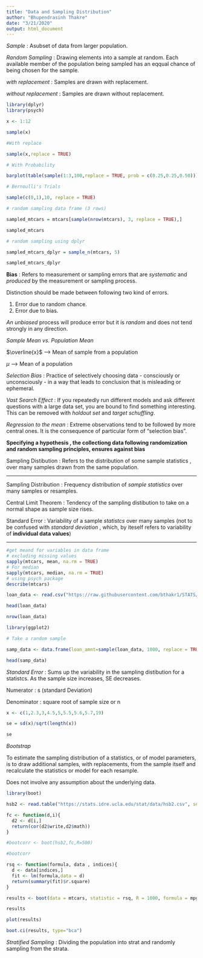 ```yaml
---
title: "Data and Sampling Distribution"
author: "Bhupendrasinh Thakre"
date: "3/21/2020"
output: html_document
---
```

*Sample* : Asubset of data from larger population.

*Random Sampling* : Drawing elements into a sample at random. Each available member of the population being sampled
has an eqqual chance of being chosen for the sample. 

*with replacement* : Samples are drawn with replacement.

*without replacement* : Samples are drawn without replacement. 

```r

library(dplyr)
library(psych)

x <- 1:12

sample(x)

#With replace 

sample(x,replace = TRUE)

# With Probability

barplot(table(sample(1:3,100,replace = TRUE, prob = c(0.25,0.25,0.50))))

# Bernoulli's Trials

sample(c(0,1),10, replace = TRUE)

# random sampling data frame (3 rows)

sampled_mtcars = mtcars[sample(nrow(mtcars), 3, replace = TRUE),]

sampled_mtcars

# random sampling using dplyr

sampled_mtcars_dplyr = sample_n(mtcars, 5)

sampled_mtcars_dplyr

```

**Bias** : Refers to measurement or sampling errors that are *systematic* and *produced* by the measurement or sampling process. 

Distinction should be made between following two kind of errors. 

1. Error due to random chance.
2. Error due to bias. 

*An unbiased* process will produce error but it is *random* and does not tend strongly in any direction. 

*Sample Mean vs. Population Mean*

$\overline{x}$ --> Mean of sample from a population

$\mu$ --> Mean of a population

*Selection Bias* : Practice of selectively choosing data - consciously or unconsciously - in a way that leads to conclusion that is misleading or ephemeral. 

*Vast Search Effect* : If you repeatedly run different models and ask different questions with a large data set, you are bound to find 
something interesting. This can be removed with *holdout set* and *target schuffling*. 

*Regression to the mean* : Extreme observations tend to be followed by more central ones. It is the consequence of  particular 
form of "selection bias". 

**Specifying a hypothesis , the collectiong data following randomization and random sampling principles, ensures against bias**

Sampling Distibution : Refers to the distribution of some sample statistics , over many samples drawn from the same population. 

*****

Sampling Distribution : Frequency distribution of *sample statistics* over many samples or resamples.

Central Limit Theorem : Tendency of the sampling distibution to take on a normal shape as sample size rises.

Standard Error : Variability of a sample *statistcs* over many samples (not to be confused with *standard deviation* , which, by iteself refers to variability of **individual data values**)


*****

```r

#get meand for variables in data frame 
# excluding missing values
sapply(mtcars, mean, na.rm = TRUE)
# For median
sapply(mtcars, median, na.rm = TRUE)
# using psych package
describe(mtcars)

```



```r

loan_data <- read.csv("https://raw.githubusercontent.com/bthakr1/STATS/master/loan_data.csv")

head(loan_data)

nrow(loan_data)

```

```r

library(ggplot2)

# Take a random sample

samp_data <- data.frame(loan_amnt=sample(loan_data, 1000, replace = TRUE), type='data_dist')

head(samp_data)
```


*Standard Error* : Sums up the variability in the sampling distibution for a statistcs. As the sample size increases, SE decreases. 

Numerator : s (standard Deviation)

Denominator : square root of sample size or n

```r

x <- c(1,2.3,3,4.5,5,5.5,5.6,5.7,19)

se = sd(x)/sqrt(length(x))

se


```

*Bootstrap*

To estimate the sampling distribution of a statistics, or of model parameters, is to draw additional samples, with replacements, from the sample itself and recalculate the statistics or model for each resample.

Does not involve any assumption about the underlying data.


```r

library(boot)

hsb2 <- read.table("https://stats.idre.ucla.edu/stat/data/hsb2.csv", sep=",", header=T)

fc <- function(d,i){
  d2 <- d[i,]
  return(cor(d2$write,d2$math))
}

#bootcorr <- boot(hsb2,fc,R=500)

#bootcorr

rsq <- function(formula, data , indices){
  d <- data[indices,]
  fit <- lm(formula,data = d)
  return(summary(fit)$r.square)
}

results <- boot(data = mtcars, statistic = rsq, R = 1000, formula = mpg~wt+disp)

results

plot(results)

boot.ci(results, type="bca")


```















































*Stratified Sampling* : Dividing the population into strat and randomly sampling from the strata.

